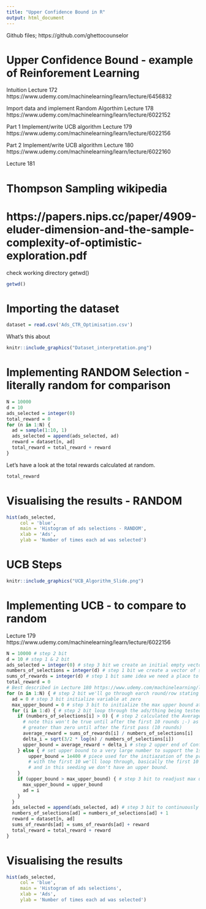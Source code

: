 ```yaml
---
title: "Upper Confidence Bound in R"
output: html_document
---
```

Github files; https://github.com/ghettocounselor

# Upper Confidence Bound - example of Reinforement Learning
Intuition Lecture 172 https://www.udemy.com/machinelearning/learn/lecture/6456832

Import data and implement Random Algorthim Lecture 178 https://www.udemy.com/machinelearning/learn/lecture/6022152

Part 1 Implement/write UCB algorithm Lecture 179 https://www.udemy.com/machinelearning/learn/lecture/6022156

Part 2 Implement/write UCB algorithm Lecture 180 https://www.udemy.com/machinelearning/learn/lecture/6022160

Lecture 181 

# Thompson Sampling wikipedia
# https://papers.nips.cc/paper/4909-eluder-dimension-and-the-sample-complexity-of-optimistic-exploration.pdf

check working directory getwd()
```r
getwd()
```

# Importing the dataset
```r
dataset = read.csv('Ads_CTR_Optimisation.csv')
```

What's this about
```r
knitr::include_graphics("Dataset_interpretation.png")
```

# Implementing RANDOM Selection - literally random for comparison
```r
N = 10000
d = 10
ads_selected = integer(0)
total_reward = 0
for (n in 1:N) {
  ad = sample(1:10, 1)
  ads_selected = append(ads_selected, ad)
  reward = dataset[n, ad]
  total_reward = total_reward + reward
}
```
Let's have a look at the total rewards calculated at random. 
```r
total_reward
```
# Visualising the results - RANDOM
```r
hist(ads_selected,
     col = 'blue',
     main = 'Histogram of ads selections - RANDOM',
     xlab = 'Ads',
     ylab = 'Number of times each ad was selected')
```
# UCB Steps
```r
knitr::include_graphics("UCB_Algorithm_Slide.png")
```
# Implementing UCB - to compare to random
Lecture 179 https://www.udemy.com/machinelearning/learn/lecture/6022156
```r
N = 10000 # step 2 bit
d = 10 # step 1 & 2 bit
ads_selected = integer(0) # step 3 bit we create an initial empty vector which the algorithm will fill
numbers_of_selections = integer(d) # step 1 bit we create a vector of size d to start
sums_of_rewards = integer(d) # step 1 bit same idea we need a place to start with vector size d 
total_reward = 0 
# Best described in Lecture 180 https://www.udemy.com/machinelearning/learn/lecture/6022160
for (n in 1:N) { # step 2 bit we'll go through earch round/row stating at 1 and go to N
  ad = 0 # step 3 bit initialize variable at zero
  max_upper_bound = 0 # step 3 bit to initialize the max upper bound at zero
  for (i in 1:d) { # step 2 bit loop through the ads/thing being tested - the first 10 rounds
    if (numbers_of_selections[i] > 0) { # step 2 calculated the Average Reward
      # note this won't be true until after the first 10 rounds ;-) as no add selection will be 
      # greater than zero until after the first pass (10 rounds)
      average_reward = sums_of_rewards[i] / numbers_of_selections[i]
      delta_i = sqrt(3/2 * log(n) / numbers_of_selections[i])
      upper_bound = average_reward + delta_i # step 2 upper end of Confidence Interval
    } else { # set upper bound to a very large number to support the 1st round action
        upper_bound = 1e400 # piece used for the initiazation of the process, where we are testing 
        # with the first 10 we'll loop through, basically the first 10 rounds are to seed our data
        # and in this seeding we don't have an upper bound. 
    }
    if (upper_bound > max_upper_bound) { # step 3 bit to readjust max upper bound on each round
      max_upper_bound = upper_bound
      ad = i
    }
  }
  ads_selected = append(ads_selected, ad) # step 3 bit to continuously add to vector
  numbers_of_selections[ad] = numbers_of_selections[ad] + 1
  reward = dataset[n, ad]
  sums_of_rewards[ad] = sums_of_rewards[ad] + reward
  total_reward = total_reward + reward
}
```

# Visualising the results
```r
hist(ads_selected,
     col = 'blue',
     main = 'Histogram of ads selections',
     xlab = 'Ads',
     ylab = 'Number of times each ad was selected')
```



